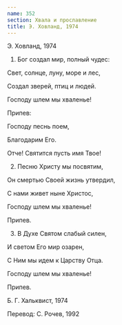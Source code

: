 ```yaml
---
name: 352
section: Хвала и прославление
title: Э. Ховланд, 1974
---
```

Э. Ховланд, 1974


1. Бог создал мир, полный чудес:

Свет, солнце, луну, море и лес,

Создал зверей, птиц и людей.

Господу шлем мы хваленье!


Припев:

Господу песнь поем,

Благодарим Его.

Отче! Святится пусть имя Твое!


2. Песню Христу мы посвятим,

Он смертью Своей жизнь утвердил,

С нами живет ныне Христос,

Господу шлем мы хваленье!


Припев.


3. В Духе Святом слабый силен,

И светом Его мир озарен,

С Ним мы идем к Царству Отца.

Господу шлем мы хваленье!


Припев.


Б. Г. Хальквист, 1974

Перевод: С. Рочев, 1992